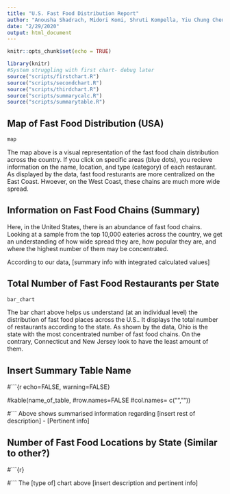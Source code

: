 ```yaml
---
title: "U.S. Fast Food Distribution Report"
author: "Anousha Shadrach, Midori Komi, Shruti Kompella, Yiu Chung Cheung"
date: "2/29/2020"
output: html_document
---
```


```r
knitr::opts_chunk$set(echo = TRUE)
```

```r

library(knitr)
#System struggling with first chart- debug later
source("scripts/firstchart.R")
source("scripts/secondchart.R")
source("scripts/thirdchart.R")
source("scripts/summarycalc.R")
source("scripts/summarytable.R")

```


## Map of Fast Food Distribution (USA) 

```r


map


```
The map above is a visual representation of the fast food chain distribution across the country. If you click on specific areas (blue dots), you recieve information on the name, location, and type (category) of each restaurant. As displayed by the data, fast food resturants are more centralized on the East Coast. Hwoever, on the West Coast, these chains are much more wide spread. 

## Information on Fast Food Chains (Summary)

Here, in the United States, there is an abundance of fast food chains. Looking at a sample from the top 10,000 eateries across the country, we get an understanding of how wide spread they are, how popular they are, and where the highest number of them may be concentrated. 

According to our data, [summary info with integrated calculated values]

## Total Number of Fast Food Restaurants per State
```r

bar_chart 

```
The bar chart above helps us understand (at an individual level) the distribution of fast food places across the U.S.. It displays the total number of restaurants according to the state. As shown by the data, Ohio is the state with the most concentrated number of fast food chains. On the contrary, Connecticut and New Jersey look to have the least amount of them.

## Insert Summary Table Name 
#```{r echo=FALSE, warning=FALSE}

#kable(name_of_table,
#row.names=FALSE
#col.names= c("", ""))

#```
Above shows summarised information regarding [insert rest of description] - [Pertinent info]

## Number of Fast Food Locations by State (Similar to other?)
#```{r}

#```
The [type of] chart above [insert description and pertinent info]
